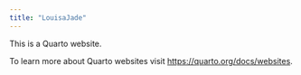 ```yaml
---
title: "LouisaJade"
---
```


This is a Quarto website.

To learn more about Quarto websites visit <https://quarto.org/docs/websites>.
